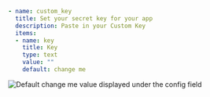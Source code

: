 ```yaml
- name: custom_key
  title: Set your secret key for your app
  description: Paste in your Custom Key
  items:
  - name: key
    title: Key
    type: text
    value: ""
    default: change me   
```
![Default change me value displayed under the config field](../../../static/images/config-default.png)